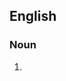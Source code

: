==English==

===Noun===
{{head|en|noun form|head=[[southern|Southern]] [[Europeans]]}}

# {{plural of|en|Southern European}}
